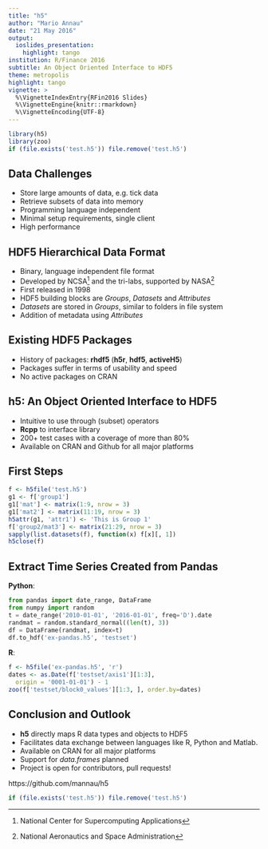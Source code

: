 ---
title: "h5"
author: "Mario Annau"
date: "21 May 2016"
output:
  ioslides_presentation:
    highlight: tango
institution: R/Finance 2016
subtitle: An Object Oriented Interface to HDF5
theme: metropolis
highlight: tango
vignette: >
  %\VignetteIndexEntry{RFin2016 Slides} 
  %\VignetteEngine{knitr::rmarkdown} 
  %\VignetteEncoding{UTF-8}
---

```{r setup, include=FALSE}
library(h5)
library(zoo)
if (file.exists('test.h5')) file.remove('test.h5')
```

## Data Challenges

- Store large amounts of data, e.g. tick data 
- Retrieve subsets of data into memory
- Programming language independent
- Minimal setup requirements, single client
- High performance

## HDF5 Hierarchical Data Format

- Binary, language independent file format
- Developed by NCSA[^1] and the tri-labs, supported by NASA[^2]
- First released in 1998
- HDF5 building blocks are *Groups*, *Datasets* and *Attributes*
- *Datasets* are stored in *Groups*, similar to folders in file system
- Addition of metadata using *Attributes*

[^1]: National Center for Supercomputing Applications
[^2]: National Aeronautics and Space Administration

## Existing HDF5 Packages

- History of packages: **rhdf5** (**h5r**, **hdf5**, **activeH5**)
- Packages suffer in terms of usability and speed
- No active packages on CRAN

## h5: An Object Oriented Interface to HDF5

- Intuitive to use through (subset) operators
- **Rcpp** to interface library
- 200+ test cases with a coverage of more than 80%
- Available on CRAN and Github for all major platforms

## First Steps

```{r firststeps}
f <- h5file('test.h5')
g1 <- f['group1']
g1['mat'] <- matrix(1:9, nrow = 3)
g1['mat2'] <- matrix(11:19, nrow = 3)
h5attr(g1, 'attr1') <- 'This is Group 1'
f['group2/mat3'] <- matrix(21:29, nrow = 3)
sapply(list.datasets(f), function(x) f[x][, 1])
h5close(f)
```

## Extract Time Series Created from Pandas

**Python**:

```python
from pandas import date_range, DataFrame
from numpy import random
t = date_range('2010-01-01', '2016-01-01', freq='D').date
randmat = random.standard_normal((len(t), 3))
df = DataFrame(randmat, index=t)
df.to_hdf('ex-pandas.h5', 'testset')
```

**R**:
```{r pandas2, eval=FALSE}
f <- h5file('ex-pandas.h5', 'r')
dates <- as.Date(f['testset/axis1'][1:3], 
  origin = '0001-01-01') - 1
zoo(f['testset/block0_values'][1:3, ], order.by=dates)
```

## Conclusion and Outlook

- **h5** directly maps R data types and objects to HDF5
- Facilitates data exchange between languages like R, Python and Matlab.
- Available on CRAN for all major platforms
- Support for *data.frames* planned
- Project is open for contributors, pull requests!

\center https://github.com/mannau/h5


```{r cleanup, include=FALSE}
if (file.exists('test.h5')) file.remove('test.h5')
```
